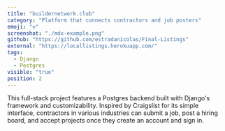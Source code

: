 ```yaml
---
title: "buildernetwork.club"
category: "Platform that connects contractors and job posters"
emoji: "⚒"
screenshot: "./mdx-example.png"
github: "https://github.com/estradanicolas/Final-Listings"
external: "https://locallistings.herokuapp.com/"
tags:
  - Django
  - Postgres
visible: "true"
position: 2
---
```


This full-stack project features a Postgres backend built with Django's framework and customizability. Inspired by Craigslist for its simple interface, contractors in various industries can submit a job, post a hiring board, and accept projects once they create an account and sign in.
